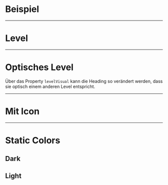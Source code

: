 # Beispiel

<LiveCodeEditor />

---

# Level

<LiveCodeEditor example="levels" editorCollapsed />

---

# Optisches Level

Über das Property `levelVisual` kann die Heading so verändert werden, dass sie
optisch einem anderen Level entspricht.

<LiveCodeEditor example="level-visual" editorCollapsed />

---

# Mit Icon

<LiveCodeEditor example="icon" editorCollapsed />

---

# Static Colors

## Dark

<LiveCodeEditor example="dark" bgColor="light" editorCollapsed />

## Light

<LiveCodeEditor example="light" bgColor="dark" editorCollapsed />
